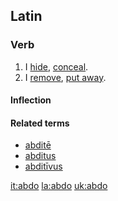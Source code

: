 ==Latin==

===Verb===
{{la-verb|abdo|abdō|abdere|abdere|abdidi|abdidī|abditum|abditum}}

# I [[hide]], [[conceal]].
# I [[remove]], [[put away]].

====Inflection====
{{la-conj-3rd|abd|abdid|abdit|11=abd|22=abdid|33=abdit}}

====Related terms====
* [[abdite|abditē]]
* [[abditus]]
* [[abditivus|abditīvus]]

[[it:abdo]]
[[la:abdo]]
[[uk:abdo]]